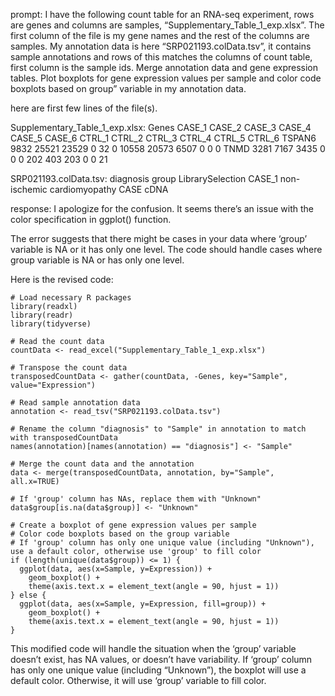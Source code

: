 prompt:
I have the following count table for an RNA-seq experiment, rows are genes and columns are samples, "Supplementary_Table_1_exp.xlsx". The first column of the file is my gene names and the rest of the columns are samples. My annotation data is here  "SRP021193.colData.tsv", it contains sample annotations and rows of this matches the columns of count table, first column is the sample ids. Merge annotation data and gene expression tables. Plot boxplots for gene expression values per sample and color code boxplots based on group" variable in my annotation data.

here are first few lines of the file(s).

Supplementary_Table_1_exp.xlsx:
Genes	CASE_1	CASE_2	CASE_3	CASE_4	CASE_5	CASE_6	CTRL_1	CTRL_2	CTRL_3	CTRL_4	CTRL_5	CTRL_6
TSPAN6	9832	25521	23529	0	32	0	10558	20573	6507	0	0	 0
TNMD	3281	 7167	 3435	0	 0	0	  202	  403	 203	0	0	21


SRP021193.colData.tsv:
	diagnosis	group	LibrarySelection
CASE_1	non-ischemic cardiomyopathy	CASE	cDNA


response:
I apologize for the confusion. It seems there's an issue with the color specification in ggplot() function.

The error suggests that there might be cases in your data where 'group' variable is NA or it has only one level. The code should handle cases where group variable is NA or has only one level.

Here is the revised code:

```
# Load necessary R packages
library(readxl)
library(readr)
library(tidyverse)

# Read the count data
countData <- read_excel("Supplementary_Table_1_exp.xlsx")

# Transpose the count data
transposedCountData <- gather(countData, -Genes, key="Sample", value="Expression")

# Read sample annotation data
annotation <- read_tsv("SRP021193.colData.tsv")

# Rename the column "diagnosis" to "Sample" in annotation to match with transposedCountData
names(annotation)[names(annotation) == "diagnosis"] <- "Sample"

# Merge the count data and the annotation
data <- merge(transposedCountData, annotation, by="Sample", all.x=TRUE)

# If 'group' column has NAs, replace them with "Unknown"
data$group[is.na(data$group)] <- "Unknown"

# Create a boxplot of gene expression values per sample
# Color code boxplots based on the group variable
# If 'group' column has only one unique value (including "Unknown"), use a default color, otherwise use 'group' to fill color
if (length(unique(data$group)) <= 1) {
  ggplot(data, aes(x=Sample, y=Expression)) +
    geom_boxplot() +
    theme(axis.text.x = element_text(angle = 90, hjust = 1))
} else {
  ggplot(data, aes(x=Sample, y=Expression, fill=group)) +
    geom_boxplot() +
    theme(axis.text.x = element_text(angle = 90, hjust = 1))
}
```

This modified code will handle the situation when the 'group' variable doesn't exist, has NA values, or doesn't have variability. If 'group' column has only one unique value (including "Unknown"), the boxplot will use a default color. Otherwise, it will use 'group' variable to fill color.
